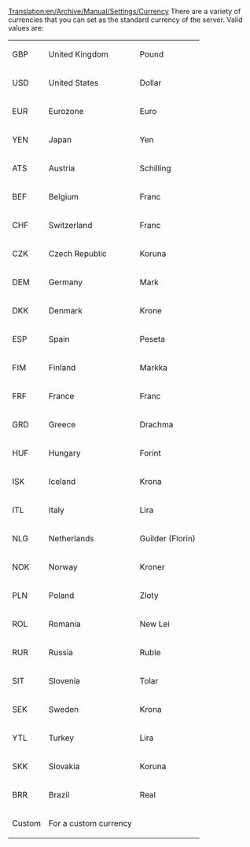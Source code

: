 [[Translation:en/Archive/Manual/Settings/Currency]]
There are a variety of currencies that you can set as the standard currency of the server. Valid values are:

{|
| GBP || United Kingdom || Pound
|-
| USD || United States || Dollar
|-
| EUR || Eurozone || Euro
|-
| YEN || Japan || Yen
|-
| ATS || Austria || Schilling
|-
| BEF || Belgium || Franc
|-
| CHF || Switzerland || Franc
|-
| CZK || Czech Republic || Koruna
|-
| DEM || Germany || Mark
|-
| DKK || Denmark || Krone
|-
| ESP || Spain || Peseta
|-
| FIM || Finland || Markka
|-
| FRF || France || Franc
|-
| GRD || Greece || Drachma
|-
| HUF || Hungary || Forint
|-
| ISK || Iceland || Krona
|-
| ITL || Italy || Lira
|-
| NLG || Netherlands || Guilder (Florin)
|-
| NOK || Norway || Kroner
|-
| PLN || Poland || Zloty
|-
| ROL || Romania || New Lei
|-
| RUR || Russia || Ruble
|-
| SIT || Slovenia || Tolar
|-
| SEK || Sweden || Krona
|-
| YTL || Turkey || Lira
|-
| SKK || Slovakia || Koruna
|-
| BRR || Brazil || Real
|-
| Custom || For a custom currency
|}